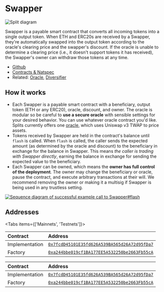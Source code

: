 
# Swapper

![Split diagram](./img/swapper_diagram.png)

Swapper is a payable smart contract that converts all incoming tokens into a
single output token. When ETH and ERC20s are received by a Swapper, they're
automatically swapped into the output token according to the oracle's clearing
price and the swapper's discount. If the oracle is unable to determine a clearing price (i.e., it doesn't
support tokens it has received), the Swapper's owner can withdraw those tokens
at any time.

- [Github](https://github.com/0xSplits/splits-swapper)
- [Contracts & Natspec](https://github.com/0xSplits/splits-swapper/tree/main/src)
- Related: [Oracle](/core/oracle), [Diversifier](/templates/diversifier)

## How it works

- Each Swapper is a payable smart contract with a beneficiary, output token (ETH
  or any ERC20), oracle, discount, and owner. The oracle is modular so be careful to **use
  a secure oracle** with sensible settings for your desired behavior. You can
  use whatever oracle contract you'd like. Splits currently offers one
  [oracle](/core/oracle), which uses Uniswap v3 TWAP to price assets.
- Tokens received by Swapper are held in the contract's balance until `flash` is
  called. When `flash` is called, the caller sends the expected amount (as
  determined by the oracle and discount) to the beneficiary in exchange for the balance in
  Swapper. This means _the caller is trading with Swapper directly_, earning the
  balance in exchange for sending the expected value to the beneficiary.
- Each Swapper can be owned, which means the **owner has full control of the
  deployment**. The owner may change the beneficiary or oracle, pause the
  contract, and execute arbitrary transactions at their will. We recommend
  removing the owner or making it a multisig if Swapper is being used in any
  trustless setting.

[![Sequence diagram of successful example call to Swapper#flash](https://mermaid.ink/svg/pako:eNqNlMtu2zAQRX-FYGGoRW3UiB3b0CKApVpAFkGQJuim6mIsjRIiFKmSo7RG4H8vKcGxZalBN3pwztyZy9crz3SOPOSj0WuqGBNKUMiaT8YCesISg5AFW7AYjE9Hv4MRsJVogze8CRZaUQKlkDuf5yF5SGyT8Q_FWmrjwx8W0fJiNe0AlRElmN2RSWbJPFkMMZE2OZp31SxmWuUdvcVms4yWw9S54nS-XF12WchIvAAJrf4DJjQkOtXXl9E8iQehc735bLaK10FL7v3LPfajUapSZfFXjSrDrwIeDZSeaLkHA05kcnX1-f43VBWaa0XoENImbFY3kWCfWrZHnKSFrOiBPnxrIJMYskeku1oTrktdK7It1wYdNnlTgdP4QccRA939YGRA2QIN8_uNkX5G9dF-Yj97XQxk23aosReDlFvInv9l81jfV918iy-mzP0a_YLsC6tg55PPynZm6eivZyxChYXI_IJ2LDVuHvRJuO9rMuCLNIHs5L3TVrv6IeNjXqIpQeTuaDfHM-XNsU25a5n76U2520yOg5r0_U5lPCRT45jXVQ502Fc8LEBaN4q5cCVu2ruiuTL2fwHX4Vpz?type=png)](https://mermaid.live/edit#pako:eNqNlMtu2zAQRX-FYGGoRW3UiB3b0CKApVpAFkGQJuim6mIsjRIiFKmSo7RG4H8vKcGxZalBN3pwztyZy9crz3SOPOSj0WuqGBNKUMiaT8YCesISg5AFW7AYjE9Hv4MRsJVogze8CRZaUQKlkDuf5yF5SGyT8Q_FWmrjwx8W0fJiNe0AlRElmN2RSWbJPFkMMZE2OZp31SxmWuUdvcVms4yWw9S54nS-XF12WchIvAAJrf4DJjQkOtXXl9E8iQehc735bLaK10FL7v3LPfajUapSZfFXjSrDrwIeDZSeaLkHA05kcnX1-f43VBWaa0XoENImbFY3kWCfWrZHnKSFrOiBPnxrIJMYskeku1oTrktdK7It1wYdNnlTgdP4QccRA939YGRA2QIN8_uNkX5G9dF-Yj97XQxk23aosReDlFvInv9l81jfV918iy-mzP0a_YLsC6tg55PPynZm6eivZyxChYXI_IJ2LDVuHvRJuO9rMuCLNIHs5L3TVrv6IeNjXqIpQeTuaDfHM-XNsU25a5n76U2520yOg5r0_U5lPCRT45jXVQ502Fc8LEBaN4q5cCVu2ruiuTL2fwHX4Vpz)

## Addresses

<Tabs items={['Mainnets', 'Testnets']}>

<Tab>

<Toggle title="Ethereum – 1">

| Contract       | Address                                                                                                                      |
| :------------- | :--------------------------------------------------------------------------------------------------------------------------- |
| Implementation | [`0x7fcdD45101E35fd626A539BA565d26A72d95fDa7`](https://etherscan.io/address/0x7fcdD45101E35fd626A539BA565d26A72d95fDa7#code) |
| Factory        | [`0xa244bbe019cf1BA177EE5A532250be2663Fb55cA`](https://etherscan.io/address/0xa244bbe019cf1BA177EE5A532250be2663Fb55cA#code) |

</Toggle>

</Tab>

<Tab>

<Toggle title="Goerli – 5">

| Contract       | Address                                                                                                                             |
| :------------- | :---------------------------------------------------------------------------------------------------------------------------------- |
| Implementation | [`0x7fcdD45101E35fd626A539BA565d26A72d95fDa7`](https://goerli.etherscan.io/address/0x7fcdD45101E35fd626A539BA565d26A72d95fDa7#code) |
| Factory        | [`0xa244bbe019cf1BA177EE5A532250be2663Fb55cA`](https://goerli.etherscan.io/address/0xa244bbe019cf1BA177EE5A532250be2663Fb55cA#code) |

</Toggle>

</Tab>

</Tabs>
